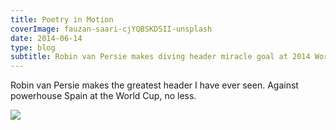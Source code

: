 ---
title: Poetry in Motion
coverImage: fauzan-saari-cjYQBSKDSII-unsplash
date: 2014-06-14
type: blog
subtitle: Robin van Persie makes diving header miracle goal at 2014 World Cup
---

Robin van Persie makes the greatest header I have ever seen. Against powerhouse Spain at the World Cup, no less.

<Image src="VanPersie2014WorldCup"  />
<TextCollapse src="VanPersie2014WorldCup" />
